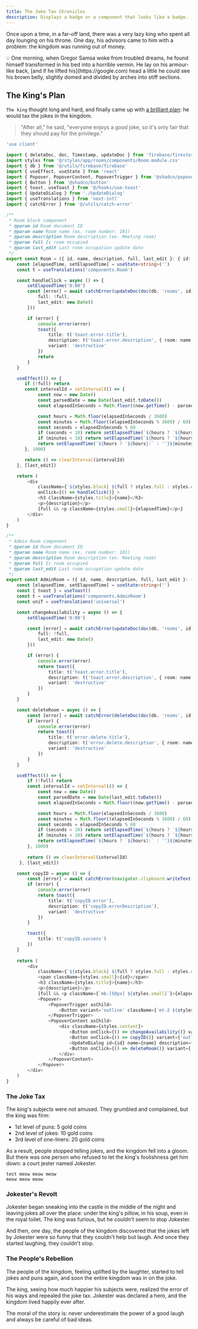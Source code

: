 ```yaml
---
title: The Joke Tax Chronicles
description: Displays a badge or a component that looks like a badge.
---
```



Once upon a time, in a far-off land, there was a very lazy king who spent all day lounging on his throne. One day, his advisors came to him with a problem: the kingdom was running out of money.

<Callout>
    <CalloutIcon highlight>💡</CalloutIcon>
    <CalloutContent>One morning, when Gregor Samsa woke from troubled dreams, he found himself transformed in his bed into a horrible vermin. He lay on his armour-like back, [and if he lifted his](https://google.com) head a little he could see his brown belly, slightly domed and divided by arches into stiff sections.</CalloutContent>
</Callout>

## The King's Plan

`The king` thought long and hard, and finally came up with [a brilliant plan](#): he would tax the jokes in the kingdom.

> "After all," he said, "everyone enjoys a good joke, so it's only fair that they should pay for the privilege."

```ts
'use client'

import { deleteDoc, doc, Timestamp, updateDoc } from 'firebase/firestore'
import styles from '@/styles/app/rooms/components/Room.module.css'
import { db } from '@/utils/firebase/firebase'
import { useEffect, useState } from 'react'
import { Popover, PopoverContent, PopoverTrigger } from '@shadcn/popover'
import { Button } from '@shadcn/button'
import { toast, useToast } from '@/hooks/use-toast'
import { UpdateDialog } from './UpdateDialog'
import { useTranslations } from 'next-intl'
import { catchError } from '@/utils/catch-error'

/**
 * Room block component
 * @param id Room document ID
 * @param name Room name (ex. room number: 101)
 * @param description Room description (ex. Meeting room)
 * @param full Is room occupied
 * @param last_edit Last room occupation update date
 */
export const Room = ({ id, name, description, full, last_edit }: { id: string, name: string, description: string, full: boolean, last_edit: Timestamp }) => {
    const [elapsedTime, setElapsedTime] = useState<string>('')
    const t = useTranslations('components.Room')

    const handleClick = async () => {
        setElapsedTime('0:00')
        const [error] = await catchError(updateDoc(doc(db, 'rooms', id), {
            full: !full,
            last_edit: new Date()
        }))

        if (error) {
            console.error(error)
            toast({
                title: t('toast.error.title'),
                description: t('toast.error.description', { room: name }),
                variant: 'destructive'
            })
            return
        }
    }

    useEffect(() => {
       if (!full) return
       const intervalId = setInterval(() => {
            const now = new Date()
            const parsedDate = new Date(last_edit.toDate())
            const elapsedInSeconds = Math.floor((now.getTime() - parsedDate.getTime()) / 1000)

            const hours = Math.floor(elapsedInSeconds / 3600)
            const minutes = Math.floor((elapsedInSeconds % 3600) / 60)
            const seconds = elapsedInSeconds % 60
            if (seconds < 10) return setElapsedTime(`${hours ? `${hours}:` : ''}${minutes}:0${seconds}`)
            if (minutes < 10) return setElapsedTime(`${hours ? `${hours}:` : ''}0${minutes}:${seconds}`)
            return setElapsedTime(`${hours ? `${hours}:` : ''}${minutes}:${seconds}`)
       }, 1000)

       return () => clearInterval(intervalId)
    }, [last_edit])

    return (
        <div
            className={`${styles.block} ${full ? styles.full : styles.empty}`}
            onClick={() => handleClick()} >
            <h3 className={styles.title}>{name}</h3>
            <p>{description}</p>
            {full && <p className={styles.small}>{elapsedTime}</p>}
        </div>
    )
}

/**
 * Admin Room component
 * @param id Room document ID
 * @param name Room name (ex. room number: 101)
 * @param description Room description (ex. Meeting room)
 * @param full Is room occupied
 * @param last_edit Last room occupation update date
 */
export const AdminRoom = ({ id, name, description, full, last_edit }: { id: string, name: string, description: string, full: boolean, last_edit: Timestamp }) => {
    const [elapsedTime, setElapsedTime] = useState<string>('')
    const { toast } = useToast()
    const t = useTranslations('components.AdminRoom')
    const uniT = useTranslations('universal')

    const changeAvailability = async () => {
        setElapsedTime('0:00')

        const [error] = await catchError(updateDoc(doc(db, 'rooms', id), {
            full: !full,
            last_edit: new Date()
        }))

        if (error) {
            console.error(error)
            return toast({
                title: t('toast.error.title'),
                description: t('toast.error.description', { room: name }),
                variant: 'destructive'
            })
        }
    }

    const deleteRoom = async () => {
        const [error] = await catchError(deleteDoc(doc(db, 'rooms', id)))
        if (error) {
            console.error(error)
            return toast({
                title: t('error.delete.title'),
                description: t('error.delete.description', { room: name }),
                variant: 'destructive'
            })
        }
    }

    useEffect(() => {
        if (!full) return
        const intervalId = setInterval(() => {
            const now = new Date()
            const parsedDate = new Date(last_edit.toDate())
            const elapsedInSeconds = Math.floor((now.getTime() - parsedDate.getTime()) / 1000)

            const hours = Math.floor(elapsedInSeconds / 3600)
            const minutes = Math.floor((elapsedInSeconds % 3600) / 60)
            const seconds = elapsedInSeconds % 60
            if (seconds < 10) return setElapsedTime(`${hours ? `${hours}:` : ''}${minutes}:0${seconds}`)
            if (minutes < 10) return setElapsedTime(`${hours ? `${hours}:` : ''}0${minutes}:${seconds}`)
            return setElapsedTime(`${hours ? `${hours}:` : ''}${minutes}:${seconds}`)
        }, 1000)
 
        return () => clearInterval(intervalId)
     }, [last_edit])

    const copyID = async () => {
        const [error] = await catchError(navigator.clipboard.writeText(id))
        if (error) {
            console.error(error)
            return toast({
                title: t('copyID.error'),
                description: t('copyID.errorDescription'),
                variant: 'destructive'
            })
        }

        toast({
            title: t('copyID.success')
        })
    }
 
    return (
        <div
            className={`${styles.block} ${full ? styles.full : styles.empty} ${styles.admin_block}`}>
            <span className={styles.small}>{id}</span>
            <h3 className={styles.title}>{name}</h3>
            <p>{description}</p>
            {full && <p className={`mb-[50px] ${styles.small}`}>{elapsedTime}</p>}
            <Popover>
                <PopoverTrigger asChild>
                    <Button variant='outline' className={`mt-2 ${styles.button}`}>{uniT('options')}</Button>
                </PopoverTrigger>
                <PopoverContent asChild>
                    <div className={styles.content}>
                        <Button onClick={() => changeAvailability()} variant={'outline'} className='mr-2'>{full ? t('occupation.leave') : t('occupation.enter')}</Button>
                        <Button onClick={() => copyID()} variant={'outline'} className='ml-2'>{t('copy')}</Button>
                        <UpdateDialog id={id} name={name} description={description} />
                        <Button onClick={() => deleteRoom()} variant={'destructive'} className='ml-2 mt-2'>{t('delete')}</Button>
                    </div>
                </PopoverContent>
            </Popover>
        </div>
    )
}
```

### The Joke Tax

The king's subjects were not amused. They grumbled and complained, but the king was firm:

- 1st level of puns: 5 gold coins
- 2nd level of jokes: 10 gold coins
- 3rd level of one-liners: 20 gold coins

As a result, people stopped telling jokes, and the kingdom fell into a gloom. But there was one person who refused to let the king's foolishness get him down: a court jester named Jokester.

```
test meow meow meow
meow meow meow
``` 

### Jokester's Revolt

Jokester began sneaking into the castle in the middle of the night and leaving jokes all over the place: under the king's pillow, in his soup, even in the royal toilet. The king was furious, but he couldn't seem to stop Jokester.

And then, one day, the people of the kingdom discovered that the jokes left by Jokester were so funny that they couldn't help but laugh. And once they started laughing, they couldn't stop.

### The People's Rebellion

The people of the kingdom, feeling uplifted by the laughter, started to tell jokes and puns again, and soon the entire kingdom was in on the joke.

The king, seeing how much happier his subjects were, realized the error of his ways and repealed the joke tax. Jokester was declared a hero, and the kingdom lived happily ever after.

The moral of the story is: never underestimate the power of a good laugh and always be careful of bad ideas.
